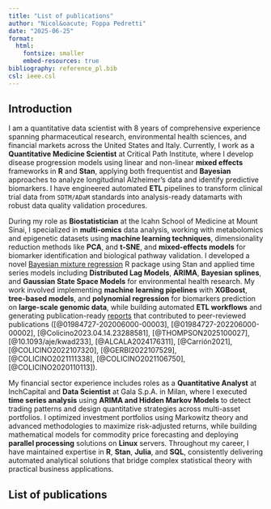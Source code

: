 ```yaml
---
title: "List of publications"
author: "Nicol&oacute; Foppa Pedretti"
date: "2025-06-25"
format: 
  html:
    fontsize: smaller
    embed-resources: true
bibliography: reference_pl.bib
csl: ieee.csl
---
```


## Introduction

I am a quantitative data scientist with 8 years of comprehensive experience spanning pharmaceutical research, environmental health sciences, and financial markets across the United States and Italy. Currently, I work as a **Quantitative Medicine Scientist** at Critical Path Institute, where I develop disease progression models using linear and non-linear **mixed effects** frameworks in **R** and **Stan**, applying both frequentist and **Bayesian** approaches to analyze longitudinal Alzheimer's data and identify predictive biomarkers. I have engineered automated **ETL** pipelines to transform clinical trial data from `SDTM/ADaM` standards into analysis-ready datamarts with robust data quality validation procedures.

During my role as **Biostatistician** at the Icahn School of Medicine at Mount Sinai, I specialized in **multi-omics** data analysis, working with metabolomics and epigenetic datasets using **machine learning techniques**, dimensionality reduction methods like **PCA**, and **t-SNE**, and  **mixed-effects models** for biomarker identification and biological pathway validation. I developed a novel [Bayesian mixture regression](https://github.com/ElenaColicino/bwqs) R package using Stan and applied time series models including **Distributed Lag Models**, **ARIMA**, **Bayesian splines**, and **Gaussian State Space Models** for environmental health research. My work involved implementing **machine learning pipelines** with **XGBoost**, **tree-based models**, and **polynomial regression** for biomarkers prediction on **large-scale genomic data**, while building automated **ETL workflows** and generating publication-ready [reports](https://github.com/nicolofp/Rmarkdown_advanced) that contributed to peer-reviewed publications ([@01984727-202006000-00003], [@01984727-202206000-00002], [@Colicino2023.04.14.23288581], [@THOMPSON2025100027], [@10.1093/aje/kwad233], [@ALCALA2024176311], [@Carrión2021], [@COLICINO2022107320], [@GERBI2022107529], [@COLICINO2021111338], [@COLICINO2021106750], [@COLICINO2020110113]).

My financial sector experience includes roles as a **Quantitative Analyst** at InchCapital and **Data Scientist** at Gala S.p.A. in Milan, where I executed **time series analysis** using **ARIMA and Hidden Markov Models** to detect trading patterns and design quantitative strategies across multi-asset portfolios. I optimized investment portfolios using Markowitz theory and advanced methodologies to maximize risk-adjusted returns, while building mathematical models for commodity price forecasting and deploying **parallel processing** solutions on **Linux** servers. Throughout my career, I have maintained expertise in **R**, **Stan**, **Julia**, and **SQL**, consistently delivering automated analytical solutions that bridge complex statistical theory with practical business applications.



## List of publications

::: {#refs}
:::
